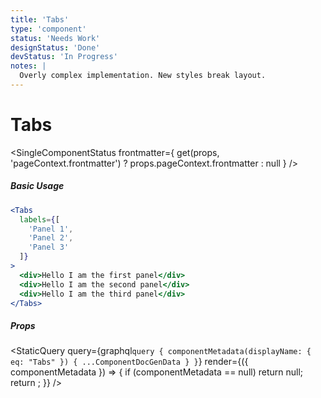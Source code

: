 ```yaml
---
title: 'Tabs'
type: 'component'
status: 'Needs Work'
designStatus: 'Done'
devStatus: 'In Progress'
notes: |
  Overly complex implementation. New styles break layout.
---
```



# Tabs

<SingleComponentStatus
  frontmatter={
    get(props, 'pageContext.frontmatter') ? props.pageContext.frontmatter : null
  }
/>

##### Basic Usage

```jsx live=true
<Tabs 
  labels={[
    'Panel 1', 
    'Panel 2', 
    'Panel 3'
  ]}
>
  <div>Hello I am the first panel</div>
  <div>Hello I am the second panel</div>
  <div>Hello I am the third panel</div>
</Tabs>
```

##### Props

<StaticQuery
  query={graphql`
    query {
      componentMetadata(displayName: { eq: "Tabs" }) {
        ...ComponentDocGenData
      }
    }
  `}
  render={({ componentMetadata }) => {
    if (componentMetadata == null) return null;
    return <PropsTable propMetaData={componentMetadata.props} />;
  }}
/>
